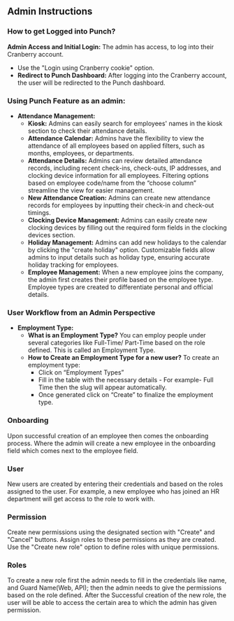## Admin Instructions

### How to get Logged into Punch?

**Admin Access and Initial Login:**
The admin has access, to log into their Cranberry account.
- Use the "Login using Cranberry cookie" option.
- **Redirect to Punch Dashboard:** After logging into the Cranberry account, the user will be redirected to the Punch dashboard.

### Using Punch Feature as an admin:

- **Attendance Management:**
  - **Kiosk:** Admins can easily search for employees' names in the kiosk section to check their attendance details.
  - **Attendance Calendar:** Admins have the flexibility to view the attendance of all employees based on applied filters, such as months, employees, or departments.
  - **Attendance Details:** Admins can review detailed attendance records, including recent check-ins, check-outs, IP addresses, and clocking device information for all employees. Filtering options based on employee code/name from the “choose column” streamline the view for easier management.
  - **New Attendance Creation:** Admins can create new attendance records for employees by inputting their check-in and check-out timings.
  - **Clocking Device Management:** Admins can easily create new clocking devices by filling out the required form fields in the clocking devices section.
  - **Holiday Management:** Admins can add new holidays to the calendar by clicking the "create holiday" option. Customizable fields allow admins to input details such as holiday type, ensuring accurate holiday tracking for employees.
  - **Employee Management:** When a new employee joins the company, the admin first creates their profile based on the employee type. Employee types are created to differentiate personal and official details.

### User Workflow from an Admin Perspective

- **Employment Type:**
  - **What is an Employment Type?**
    You can employ people under several categories like Full-Time/ Part-Time based on the role defined. This is called an Employment Type.
  - **How to Create an Employment Type for a new user?**
    To create an employment type:
    - Click on “Employment Types”
    - Fill in the table with the necessary details - For example- Full Time then the slug will appear automatically.
    - Once generated click on “Create” to finalize the employment type.

### Onboarding

Upon successful creation of an employee then comes the onboarding process. Where the admin will create a new employee in the onboarding field which comes next to the employee field.

### User

New users are created by entering their credentials and based on the roles assigned to the user. For example, a new employee who has joined an HR department will get access to the role to work with.

### Permission

Create new permissions using the designated section with "Create" and "Cancel" buttons. Assign roles to these permissions as they are created. Use the "Create new role" option to define roles with unique permissions.

### Roles

To create a new role first the admin needs to fill in the credentials like name, and Guard Name(Web, API); then the admin needs to give the permissions based on the role defined. After the Successful creation of the new role, the user will be able to access the certain area to which the admin has given permission.
